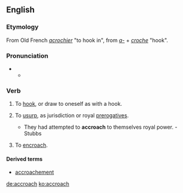 ==English==

===Etymology===
From Old French ''[[acrochier]]'' "to hook in", from ''[[a-]]'' + ''[[croche]]'' "hook".

===Pronunciation===
* {{a|RP}}
** {{IPA|/əˈkrəʊtʃ/}}

===Verb===
{{en-verb|accroach|es}}

# {{context|transitive}} To [[hook]], or draw to oneself as with a hook.
# {{context|transitive}} To [[usurp]], as jurisdiction or royal [[prerogatives]].
#* They had attempted to '''accroach''' to themselves royal power. - Stubbs
# {{context|intransitive}} To [[encroach]].

====Derived terms====
* [[accroachement]]

[[de:accroach]]
[[ko:accroach]]